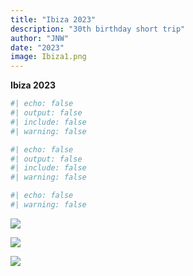 ```yaml
---
title: "Ibiza 2023"
description: "30th birthday short trip"
author: "JNW"
date: "2023"
image: Ibiza1.png
---
```


**Ibiza 2023**

```r
#| echo: false
#| output: false
#| include: false
#| warning: false


```

```r
#| echo: false
#| output: false
#| include: false
#| warning: false


```

```r
#| echo: false
#| warning: false


```

![](bluewater1.jpg)

![](cala1.jpg)

![](CalaSalada1.jpg)
